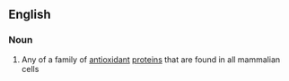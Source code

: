 {{also|Thioredoxin}}

==English==

===Noun===
{{wikipedia}}
{{en-noun}}

# {{lb|en|protein}} Any of a family of [[antioxidant]] [[protein]]s that are found in all mammalian cells